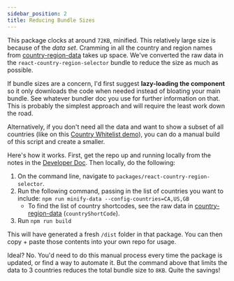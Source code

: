 ```yaml
---
sidebar_position: 2
title: Reducing Bundle Sizes
---
```


This package clocks at around `72KB`, minified. This relatively large size is because of the _data set_. Cramming in all the country and region names from
[country-region-data](https://github.com/country-regions/country-region-data) takes up space. We've converted the raw data in the `react-country-region-selector`
bundle to reduce the size as much as possible.

If bundle sizes are a concern, I'd first suggest **lazy-loading the component** so it only downloads the code when needed instead of bloating your main
bundle. See whatever bundler doc you use for further information on that. This is probably the simplest approach and will require the least work down the road.

Alternatively, if you don't need all the data and want to show a subset of all countries (like on this
[Country Whitelist demo](../demos/features/CountryWhitelist)), you can do a manual build of this script and create a smaller.

Here's how it works. First, get the repo up and running locally from the notes in the [Developer Doc](https://github.com/country-regions/react-country-region-selector/blob/master/DEVELOPER.md).
Then locally, do the following:

1. On the command line, navigate to `packages/react-country-region-selector`.
2. Run the following command, passing in the list of countries you want to include:
   `npm run minify-data --config-countries=CA,US,GB`
   - To find the list of country shortcodes, see the raw data in [country-region-data](https://github.com/country-regions/country-region-data/blob/master/data.json) (`countryShortCode`).
3. Run `npm run build`

This will have generated a fresh `/dist` folder in that package. You can then copy + paste those contents into your own repo for usage.

Ideal? No. You'd need to do this manual process every time the package is updated, or find a way to automate it. But the command above that limits the data
to 3 countries reduces the total bundle size to `8KB`. Quite the savings!
